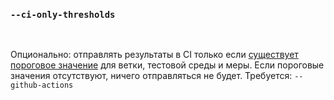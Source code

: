 ### `--ci-only-thresholds`

<br />

Опционально: отправлять результаты в CI только если [существует пороговое значение](/ru/docs/explanation/thresholds/) для ветки, тестовой среды и меры.
Если пороговые значения отсутствуют, ничего отправляться не будет.
Требуется: `--github-actions`